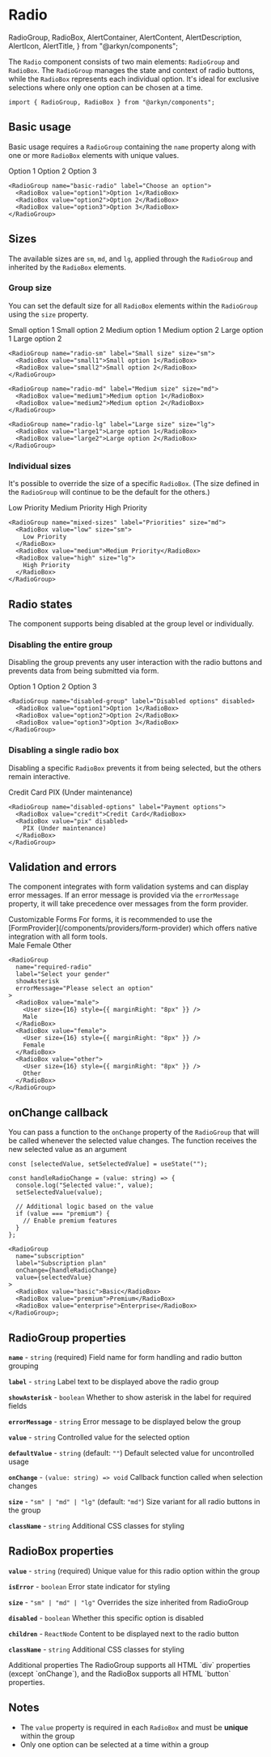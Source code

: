# Radio

  RadioGroup,
  RadioBox,
  AlertContainer,
  AlertContent,
  AlertDescription,
  AlertIcon,
  AlertTitle,
} from "@arkyn/components";


The `Radio` component consists of two main elements: `RadioGroup` and `RadioBox`. The `RadioGroup` manages the state and context of radio buttons, while the `RadioBox` represents each individual option. It's ideal for exclusive selections where only one option can be chosen at a time.

```tsx
import { RadioGroup, RadioBox } from "@arkyn/components";
```

## Basic usage

Basic usage requires a `RadioGroup` containing the `name` property along with one or more `RadioBox` elements with unique values.

<div className="noContent column">
  <RadioGroup name="basic-radio" label="Choose an option">
    <RadioBox value="option1">Option 1</RadioBox>
    <RadioBox value="option2">Option 2</RadioBox>
    <RadioBox value="option3">Option 3</RadioBox>
  </RadioGroup>
</div>

```tsx
<RadioGroup name="basic-radio" label="Choose an option">
  <RadioBox value="option1">Option 1</RadioBox>
  <RadioBox value="option2">Option 2</RadioBox>
  <RadioBox value="option3">Option 3</RadioBox>
</RadioGroup>
```

## Sizes

The available sizes are `sm`, `md`, and `lg`, applied through the `RadioGroup` and inherited by the `RadioBox` elements.

### Group size

You can set the default size for all `RadioBox` elements within the `RadioGroup` using the `size` property.

<div className="noContent column">
  <RadioGroup name="radio-sm" label="Small size" size="sm">
    <RadioBox value="small1">Small option 1</RadioBox>
    <RadioBox value="small2">Small option 2</RadioBox>
  </RadioGroup>
  <RadioGroup name="radio-md" label="Medium size" size="md">
    <RadioBox value="medium1">Medium option 1</RadioBox>
    <RadioBox value="medium2">Medium option 2</RadioBox>
  </RadioGroup>
  <RadioGroup name="radio-lg" label="Large size" size="lg">
    <RadioBox value="large1">Large option 1</RadioBox>
    <RadioBox value="large2">Large option 2</RadioBox>
  </RadioGroup>
</div>

```tsx
<RadioGroup name="radio-sm" label="Small size" size="sm">
  <RadioBox value="small1">Small option 1</RadioBox>
  <RadioBox value="small2">Small option 2</RadioBox>
</RadioGroup>

<RadioGroup name="radio-md" label="Medium size" size="md">
  <RadioBox value="medium1">Medium option 1</RadioBox>
  <RadioBox value="medium2">Medium option 2</RadioBox>
</RadioGroup>

<RadioGroup name="radio-lg" label="Large size" size="lg">
  <RadioBox value="large1">Large option 1</RadioBox>
  <RadioBox value="large2">Large option 2</RadioBox>
</RadioGroup>
```

### Individual sizes

It's possible to override the size of a specific `RadioBox`. (The size defined in the `RadioGroup` will continue to be the default for the others.)

<div className="noContent column">
  <RadioGroup name="mixed-sizes" label="Priorities" size="md">
    <RadioBox value="low" size="sm">
      Low Priority
    </RadioBox>
    <RadioBox value="medium">Medium Priority</RadioBox>
    <RadioBox value="high" size="lg">
      High Priority
    </RadioBox>
  </RadioGroup>
</div>

```tsx
<RadioGroup name="mixed-sizes" label="Priorities" size="md">
  <RadioBox value="low" size="sm">
    Low Priority
  </RadioBox>
  <RadioBox value="medium">Medium Priority</RadioBox>
  <RadioBox value="high" size="lg">
    High Priority
  </RadioBox>
</RadioGroup>
```

## Radio states

The component supports being disabled at the group level or individually.

### Disabling the entire group

Disabling the group prevents any user interaction with the radio buttons and prevents data from being submitted via form.

<div className="noContent column">
  <RadioGroup name="disabled-group" label="Disabled options" disabled>
    <RadioBox value="option1">Option 1</RadioBox>
    <RadioBox value="option2">Option 2</RadioBox>
    <RadioBox value="option3">Option 3</RadioBox>
  </RadioGroup>
</div>

```tsx
<RadioGroup name="disabled-group" label="Disabled options" disabled>
  <RadioBox value="option1">Option 1</RadioBox>
  <RadioBox value="option2">Option 2</RadioBox>
  <RadioBox value="option3">Option 3</RadioBox>
</RadioGroup>
```

### Disabling a single radio box

Disabling a specific `RadioBox` prevents it from being selected, but the others remain interactive.

<div className="noContent column">
  <RadioGroup name="disabled-options" label="Payment options">
    <RadioBox value="credit">Credit Card</RadioBox>
    <RadioBox value="pix" disabled>
      PIX (Under maintenance)
    </RadioBox>
  </RadioGroup>
</div>

```tsx
<RadioGroup name="disabled-options" label="Payment options">
  <RadioBox value="credit">Credit Card</RadioBox>
  <RadioBox value="pix" disabled>
    PIX (Under maintenance)
  </RadioBox>
</RadioGroup>
```

## Validation and errors

The component integrates with form validation systems and can display error messages. If an error message is provided via the `errorMessage` property, it will take precedence over messages from the form provider.

<AlertContainer schema="warning">
  <AlertIcon />
  <AlertContent>
    <AlertTitle>Customizable Forms</AlertTitle>
    <AlertDescription>
      For forms, it is recommended to use the
      [FormProvider](/components/providers/form-provider) which offers native
      integration with all form tools.
    </AlertDescription>
  </AlertContent>
</AlertContainer>

<div className="noContent column">
  <RadioGroup
    name="required-radio"
    label="Select your gender"
    showAsterisk
    errorMessage="Please select an option"
  >
    <RadioBox value="male">
      <User size={16} style={{ marginRight: "8px" }} />
      Male
    </RadioBox>
    <RadioBox value="female">
      <User size={16} style={{ marginRight: "8px" }} />
      Female
    </RadioBox>
    <RadioBox value="other">
      <User size={16} style={{ marginRight: "8px" }} />
      Other
    </RadioBox>
  </RadioGroup>
</div>

```tsx
<RadioGroup
  name="required-radio"
  label="Select your gender"
  showAsterisk
  errorMessage="Please select an option"
>
  <RadioBox value="male">
    <User size={16} style={{ marginRight: "8px" }} />
    Male
  </RadioBox>
  <RadioBox value="female">
    <User size={16} style={{ marginRight: "8px" }} />
    Female
  </RadioBox>
  <RadioBox value="other">
    <User size={16} style={{ marginRight: "8px" }} />
    Other
  </RadioBox>
</RadioGroup>
```

## onChange callback

You can pass a function to the `onChange` property of the `RadioGroup` that will be called whenever the selected value changes. The function receives the new selected value as an argument

```tsx
const [selectedValue, setSelectedValue] = useState("");

const handleRadioChange = (value: string) => {
  console.log("Selected value:", value);
  setSelectedValue(value);

  // Additional logic based on the value
  if (value === "premium") {
    // Enable premium features
  }
};

<RadioGroup
  name="subscription"
  label="Subscription plan"
  onChange={handleRadioChange}
  value={selectedValue}
>
  <RadioBox value="basic">Basic</RadioBox>
  <RadioBox value="premium">Premium</RadioBox>
  <RadioBox value="enterprise">Enterprise</RadioBox>
</RadioGroup>;
```

## RadioGroup properties

**`name`** - `string` (required)
Field name for form handling and radio button grouping

**`label`** - `string`
Label text to be displayed above the radio group

**`showAsterisk`** - `boolean`
Whether to show asterisk in the label for required fields

**`errorMessage`** - `string`
Error message to be displayed below the group

**`value`** - `string`
Controlled value for the selected option

**`defaultValue`** - `string` (default: `""`)
Default selected value for uncontrolled usage

**`onChange`** - `(value: string) => void`
Callback function called when selection changes

**`size`** - `"sm" | "md" | "lg"` (default: `"md"`)
Size variant for all radio buttons in the group

**`className`** - `string`
Additional CSS classes for styling

## RadioBox properties

**`value`** - `string` (required)
Unique value for this radio option within the group

**`isError`** - `boolean`
Error state indicator for styling

**`size`** - `"sm" | "md" | "lg"`
Overrides the size inherited from RadioGroup

**`disabled`** - `boolean`
Whether this specific option is disabled

**`children`** - `ReactNode`
Content to be displayed next to the radio button

**`className`** - `string`
Additional CSS classes for styling

<AlertContainer schema="info">
  <AlertIcon />
  <AlertContent>
    <AlertTitle>Additional properties</AlertTitle>
    <AlertDescription>
      The RadioGroup supports all HTML `div` properties (except `onChange`), and
      the RadioBox supports all HTML `button` properties.
    </AlertDescription>
  </AlertContent>
</AlertContainer>

## Notes

- The `value` property is required in each `RadioBox` and must be **unique** within the group
- Only one option can be selected at a time within a group
